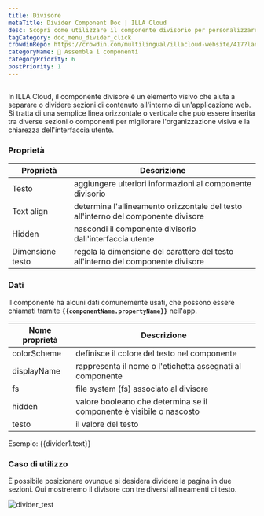 ```yaml
---
title: Divisore
metaTitle: Divider Component Doc | ILLA Cloud
desc: Scopri come utilizzare il componente divisorio per personalizzare la tua app in ILLA Cloud.
tagCategory: doc_menu_divider_click
crowdinRepo: https://crowdin.com/multilingual/illacloud-website/417?languages=it&filter=basic&value=0
categoryName: 🧬 Assembla i componenti
categoryPriority: 6
postPriority: 1
---
```


## <h2 hidden>Cos'è Divider?</h2>

In ILLA Cloud, il componente divisore è un elemento visivo che aiuta a separare o dividere sezioni di contenuto all'interno di un'applicazione web. Si tratta di una semplice linea orizzontale o verticale che può essere inserita tra diverse sezioni o componenti per migliorare l'organizzazione visiva e la chiarezza dell'interfaccia utente.

### Proprietà

| Proprietà         | Descrizione                                                                                     |
| ----------------- | ----------------------------------------------------------------------------------------------- |
| Testo             | aggiungere ulteriori informazioni al componente divisorio                                       |
| Text align        | determina l'allineamento orizzontale del testo all'interno del componente divisore              |
| Hidden            | nascondi il componente divisorio dall'interfaccia utente                                        |
| Dimensione testo  | regola la dimensione del carattere del testo all'interno del componente divisore                |

### Dati

Il componente ha alcuni dati comunemente usati, che possono essere chiamati tramite **`{{componentName.propertyName}}`** nell'app.

| Nome proprietà | Descrizione                                                                   |
| -------------- | ----------------------------------------------------------------------------- |
| colorScheme    | definisce il colore del testo nel componente                                  |
| displayName    | rappresenta il nome o l'etichetta assegnati al componente                     |
| fs             | file system (fs) associato al divisore                                        |
| hidden         | valore booleano che determina se il componente è visibile o nascosto          |
| testo          | il valore del testo                                                           |

Esempio: {{divider1.text}}

### Caso di utilizzo

È possibile posizionare ovunque si desidera dividere la pagina in due sezioni. Qui mostreremo il divisore con tre diversi allineamenti di testo.

![divider_test](https://cdn.illacloud.com/official-website/img/docs/divider_test.jpg)
